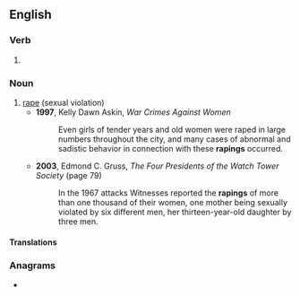 ==English==

===Verb===
{{head|en|verb form}}

# {{present participle of|rape|lang=en|nocat=1}}

===Noun===
{{en-noun|~}}

# [[rape]] (sexual violation)
#* '''1997''', Kelly Dawn Askin, ''War Crimes Against Women''
#*: Even girls of tender years and old women were raped in large numbers throughout the city, and many cases of abnormal and sadistic behavior in connection with these '''rapings''' occurred.
#* '''2003''', Edmond C. Gruss, ''The Four Presidents of the Watch Tower Society'' (page 79)
#*: In the 1967 attacks Witnesses reported the '''rapings''' of more than one thousand of their women, one mother being sexually violated by six different men, her thirteen-year-old daughter by three men.

==== Translations ====
{{trans-see|rape}}

===Anagrams===
* {{anagrams|en|a=aginpr|paring|pringá}}